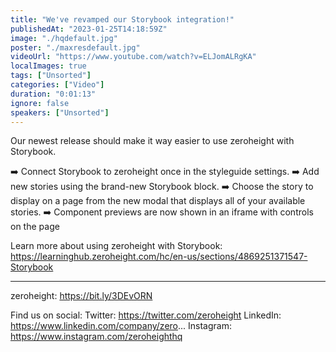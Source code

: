 ```yaml
---
title: "We've revamped our Storybook integration!"
publishedAt: "2023-01-25T14:18:59Z"
image: "./hqdefault.jpg"
poster: "./maxresdefault.jpg"
videoUrl: "https://www.youtube.com/watch?v=ELJomALRgKA"
localImages: true
tags: ["Unsorted"]
categories: ["Video"]
duration: "0:01:13"
ignore: false
speakers: ["Unsorted"]
---
```


Our newest release should make it way easier to use zeroheight with Storybook.

➡️ Connect Storybook to zeroheight once in the styleguide settings.
➡️ Add new stories using the brand-new Storybook block.
➡️ Choose the story to display on a page from the new modal that displays all of your available stories.
➡️ Component previews are now shown in an iframe with controls on the page

Learn more about using zeroheight with Storybook: https://learninghub.zeroheight.com/hc/en-us/sections/4869251371547-Storybook

---

zeroheight: https://bit.ly/3DEvORN

Find us on social:
Twitter: https://twitter.com/zeroheight
LinkedIn: https://www.linkedin.com/company/zero...
Instagram: https://www.instagram.com/zeroheighthq
